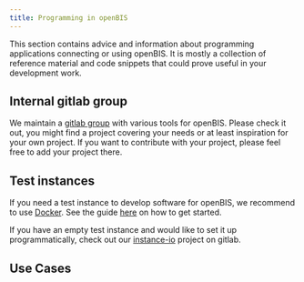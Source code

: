 ```yaml
---
title: Programming in openBIS
---
```


This section contains advice and information about programming applications connecting or using openBIS. It is mostly a collection of reference material and code snippets that could prove useful in your development work.

## Internal gitlab group

We maintain a [gitlab group](https://gitlab.empa.ch/openbis-tools) with various tools for openBIS. Please check it out, you might find a project covering your needs or at least inspiration for your own project. If you want to contribute with your project, please feel free to add your project there.

## Test instances

If you need a test instance to develop software for openBIS, we recommend to use [Docker](https://www.docker.com/). See the guide [here](docker.md) on how to get started.

If you have an empty test instance and would like to set it up programmatically, check out our [instance-io](https://gitlab.empa.ch/openbis-tools/instance-io) project on gitlab.

## Use Cases


<CardGrid>
  <Card
    title="<a href='/documentation/openbis/how-to-and-use-cases/programming/docker'>Docker and app development with Budibase</a>"
  />
  <Card
    title="<a href='/documentation/openbis/how-to-and-use-cases/programming/schema_import_export'>Import and exporting schemas</a>"
  />
</CardGrid>

